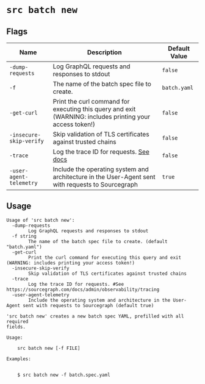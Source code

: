 # `src batch new`


## Flags

| Name | Description | Default Value |
|------|-------------|---------------|
| `-dump-requests` | Log GraphQL requests and responses to stdout | `false` |
| `-f` | The name of the batch spec file to create. | `batch.yaml` |
| `-get-curl` | Print the curl command for executing this query and exit (WARNING: includes printing your access token!) | `false` |
| `-insecure-skip-verify` | Skip validation of TLS certificates against trusted chains | `false` |
| `-trace` | Log the trace ID for requests. [See docs](/admin/observability/tracing) | `false` |
| `-user-agent-telemetry` | Include the operating system and architecture in the User-Agent sent with requests to Sourcegraph | `true` |


## Usage

```
Usage of 'src batch new':
  -dump-requests
    	Log GraphQL requests and responses to stdout
  -f string
    	The name of the batch spec file to create. (default "batch.yaml")
  -get-curl
    	Print the curl command for executing this query and exit (WARNING: includes printing your access token!)
  -insecure-skip-verify
    	Skip validation of TLS certificates against trusted chains
  -trace
    	Log the trace ID for requests. #See https://sourcegraph.com/docs/admin/observability/tracing
  -user-agent-telemetry
    	Include the operating system and architecture in the User-Agent sent with requests to Sourcegraph (default true)

'src batch new' creates a new batch spec YAML, prefilled with all required
fields.

Usage:

    src batch new [-f FILE]

Examples:


    $ src batch new -f batch.spec.yaml



```
